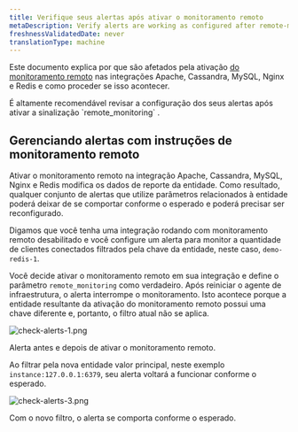 ```yaml
---
title: Verifique seus alertas após ativar o monitoramento remoto
metaDescription: Verify alerts are working as configured after remote-monitoring is activated
freshnessValidatedDate: never
translationType: machine
---
```




Este documento explica por que <InlinePopover type="alerts"/>são afetados pela ativação [do monitoramento remoto](/docs/remote-monitoring-host-legacy-integrations) nas integrações Apache, Cassandra, MySQL, Nginx e Redis e como proceder se isso acontecer.

<Callout variant="important">
  É altamente recomendável revisar a configuração dos seus alertas após ativar a sinalização `remote_monitoring` .
</Callout>

## Gerenciando alertas com instruções de monitoramento remoto

Ativar o monitoramento remoto na integração Apache, Cassandra, MySQL, Nginx e Redis modifica os dados de reporte da entidade. Como resultado, qualquer conjunto de alertas que utilize parâmetros relacionados à entidade poderá deixar de se comportar conforme o esperado e poderá precisar ser reconfigurado.

Digamos que você tenha uma integração rodando com monitoramento remoto desabilitado e você configure um alerta para monitor a quantidade de clientes conectados filtrados pela chave da entidade, neste caso, `demo-redis-1`.

Você decide ativar o monitoramento remoto em sua integração e define o parâmetro `remote_monitoring` como verdadeiro. Após reiniciar o agente de infraestrutura, o alerta interrompe o monitoramento. Isto acontece porque a entidade resultante da ativação do monitoramento remoto possui uma chave diferente e, portanto, o filtro atual não se aplica.

<img
  title="check alerts work after remote monitoring 1"
  alt="check-alerts-1.png"
  src={infrastructureCheckAlertsRemoteMonitoring}
/>

<figcaption>
  Alerta antes e depois de ativar o monitoramento remoto.
</figcaption>

Ao filtrar pela nova entidade valor principal, neste exemplo `instance:127.0.0.1:6379`, seu alerta voltará a funcionar conforme o esperado.

<img
  title="check alerts work after remote monitoring 3"
  alt="check-alerts-3.png"
  src={infrastructureCheckAlertsKeyFilter}
/>

<figcaption>
  Com o novo filtro, o alerta se comporta conforme o esperado.
</figcaption>